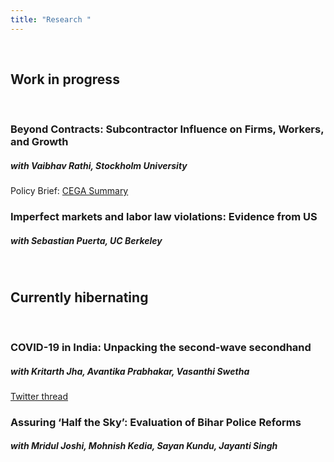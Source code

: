 ```yaml
---
title: "Research "
---
```


<br>

## Work in progress
<br>

### Beyond Contracts: Subcontractor Influence on Firms, Workers, and Growth 

##### *with Vaibhav Rathi, Stockholm University*
Policy Brief: [CEGA Summary](https://cega.berkeley.edu/research/beyond-contracts-subcontractor-influence-on-firms-workers-and-growth/)

### Imperfect markets and labor law violations: Evidence from US 

##### *with Sebastian Puerta, UC Berkeley*
<br>

## Currently hibernating 
<br>

### COVID-19 in India: Unpacking the second-wave secondhand

##### *with Kritarth Jha, Avantika Prabhakar, Vasanthi Swetha*
[Twitter thread](https://twitter.com/kritarthjha/status/1399276609924861959) 

### Assuring 'Half the Sky': Evaluation of Bihar Police Reforms
##### *with Mridul Joshi, Mohnish Kedia, Sayan Kundu, Jayanti Singh*


